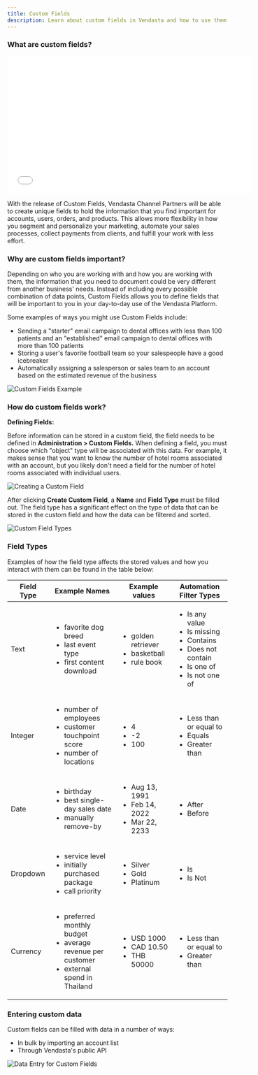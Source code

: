 ```yaml
---
title: Custom Fields
description: Learn about custom fields in Vendasta and how to use them effectively
---
```


### **What are custom fields?**

<iframe src="//fast.wistia.com/embed/iframe/3vkidhas6i" width="560" height="315" frameborder="0" allowfullscreen=""></iframe>

With the release of Custom Fields, Vendasta Channel Partners will be able to create unique fields to hold the information that you find important for accounts, users, orders, and products. This allows more flexibility in how you segment and personalize your marketing, automate your sales processes, collect payments from clients, and fulfill your work with less effort.

### **Why are custom fields important?**

Depending on who you are working with and how you are working with them, the information that you need to document could be very different from another business' needs. Instead of including every possible combination of data points, Custom Fields allows you to define fields that will be important to you in your day-to-day use of the Vendasta Platform. 

Some examples of ways you might use Custom Fields include:

- Sending a "starter" email campaign to dental offices with less than 100 patients and an "established" email campaign to dental offices with more than 100 patients
- Storing a user's favorite football team so your salespeople have a good icebreaker
- Automatically assigning a salesperson or sales team to an account based on the estimated revenue of the business 

![Custom Fields Example](./img/administration/data-management/custom-fields-example.jpg)

### **How do custom fields work?**

**Defining Fields:**

Before information can be stored in a custom field, the field needs to be defined in **Administration > Custom Fields.** When defining a field, you must choose which "object" type will be associated with this data. For example, it makes sense that you want to know the number of hotel rooms associated with an account, but you likely don't need a field for the number of hotel rooms associated with individual users.

![Creating a Custom Field](./img/administration/data-management/custom-fields-create.jpg)

After clicking **Create Custom Field**, a **Name** and **Field Type** must be filled out. The field type has a significant effect on the type of data that can be stored in the custom field and how the data can be filtered and sorted.

![Custom Field Types](./img/administration/data-management/custom-fields-type.jpg)

### **Field Types**

Examples of how the field type affects the stored values and how you interact with them can be found in the table below:

| **Field Type** | **Example Names** | **Example values** | **Automation Filter Types** |
| --- | --- | --- | --- |
| Text | <ul><li>favorite dog breed</li><li>last event type</li><li>first content download</li></ul> | <ul><li>golden retriever</li><li>basketball</li><li>rule book</li></ul> | <ul><li>Is any value</li><li>Is missing</li><li>Contains</li><li>Does not contain</li><li>Is one of</li><li>Is not one of</li></ul> |
| Integer | <ul><li>number of employees</li><li>customer touchpoint score</li><li>number of locations</li></ul> | <ul><li>4</li><li>-2</li><li>100</li></ul> | <ul><li>Less than or equal to</li><li>Equals</li><li>Greater than</li></ul> |
| Date | <ul><li>birthday</li><li>best single-day sales date</li><li>manually remove-by</li></ul> | <ul><li>Aug 13, 1991</li><li>Feb 14, 2022</li><li>Mar 22, 2233</li></ul> | <ul><li>After</li><li>Before</li></ul> |
| Dropdown | <ul><li>service level</li><li>initially purchased package</li><li>call priority</li></ul> | <ul><li>Silver</li><li>Gold</li><li>Platinum</li></ul> | <ul><li>Is</li><li>Is Not</li></ul> |
| Currency | <ul><li>preferred monthly budget</li><li>average revenue per customer</li><li>external spend in Thailand</li></ul> | <ul><li>USD 1000</li><li>CAD 10.50</li><li>THB 50000</li></ul> | <ul><li>Less than or equal to</li><li>Greater than</li></ul> |

### **Entering custom data**

Custom fields can be filled with data in a number of ways:

- In bulk by importing an account list
- Through Vendasta's public API

![Data Entry for Custom Fields](./img/administration/data-management/custom-fields-data-entry.jpg)
